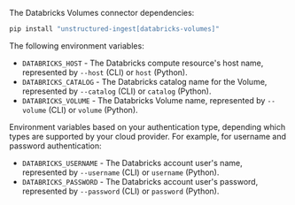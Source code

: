 The Databricks Volumes connector dependencies:

```bash CLI, Python
pip install "unstructured-ingest[databricks-volumes]"
```


<AdditionalIngestDependencies />

The following environment variables:

- `DATABRICKS_HOST` - The Databricks compute resource's host name, represented by `--host` (CLI) or `host` (Python).
- `DATABRICKS_CATALOG` - The Databricks catalog name for the Volume, represented by `--catalog` (CLI) or `catalog` (Python).
- `DATABRICKS_VOLUME` - The Databricks Volume name, represented by `--volume` (CLI) or `volume` (Python).

Environment variables based on your authentication type, depending which types are supported by your cloud provider. For example, for username and password authentication:

- `DATABRICKS_USERNAME` - The Databricks account user's name, represented by `--username` (CLI) or `username` (Python).
- `DATABRICKS_PASSWORD` - The Databricks account user's password, represented by `--password` (CLI) or `password` (Python).
